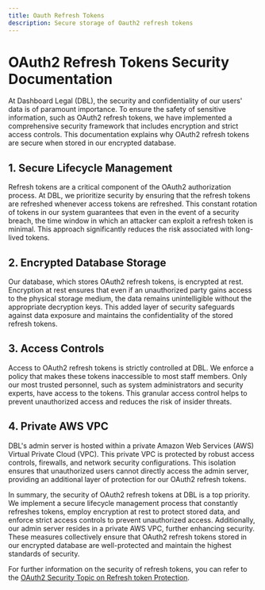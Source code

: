 ```yaml
---
title: Oauth Refresh Tokens
description: Secure storage of Oauth2 refresh tokens
---
```


# OAuth2 Refresh Tokens Security Documentation

At Dashboard Legal (DBL), the security and confidentiality of our users' data is of paramount importance. To ensure the safety of sensitive information, such as OAuth2 refresh tokens, we have implemented a comprehensive security framework that includes encryption and strict access controls. This documentation explains why OAuth2 refresh tokens are secure when stored in our encrypted database.

## 1. Secure Lifecycle Management

Refresh tokens are a critical component of the OAuth2 authorization process. At DBL, we prioritize security by ensuring that the refresh tokens are refreshed whenever access tokens are refreshed. This constant rotation of tokens in our system guarantees that even in the event of a security breach, the time window in which an attacker can exploit a refresh token is minimal. This approach significantly reduces the risk associated with long-lived tokens.

## 2. Encrypted Database Storage

Our database, which stores OAuth2 refresh tokens, is encrypted at rest. Encryption at rest ensures that even if an unauthorized party gains access to the physical storage medium, the data remains unintelligible without the appropriate decryption keys. This added layer of security safeguards against data exposure and maintains the confidentiality of the stored refresh tokens.

## 3. Access Controls

Access to OAuth2 refresh tokens is strictly controlled at DBL. We enforce a policy that makes these tokens inaccessible to most staff members. Only our most trusted personnel, such as system administrators and security experts, have access to the tokens. This granular access control helps to prevent unauthorized access and reduces the risk of insider threats.

## 4. Private AWS VPC

DBL's admin server is hosted within a private Amazon Web Services (AWS) Virtual Private Cloud (VPC). This private VPC is protected by robust access controls, firewalls, and network security configurations. This isolation ensures that unauthorized users cannot directly access the admin server, providing an additional layer of protection for our OAuth2 refresh tokens.

In summary, the security of OAuth2 refresh tokens at DBL is a top priority. We implement a secure lifecycle management process that constantly refreshes tokens, employ encryption at rest to protect stored data, and enforce strict access controls to prevent unauthorized access. Additionally, our admin server resides in a private AWS VPC, further enhancing security. These measures collectively ensure that OAuth2 refresh tokens stored in our encrypted database are well-protected and maintain the highest standards of security.

For further information on the security of refresh tokens, you can refer to the [OAuth2 Security Topic on Refresh token Protection](https://datatracker.ietf.org/doc/html/draft-ietf-oauth-security-topics#refresh_token_protection).